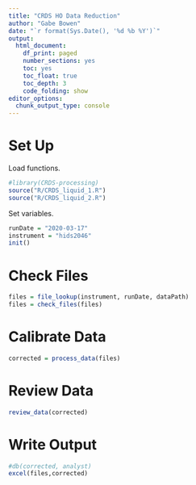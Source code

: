 ```yaml
---
title: "CRDS HO Data Reduction"
author: "Gabe Bowen"
date: "`r format(Sys.Date(), '%d %b %Y')`"
output:
  html_document: 
    df_print: paged
    number_sections: yes
    toc: yes
    toc_float: true
    toc_depth: 3
    code_folding: show
editor_options:
  chunk_output_type: console
---
```


# Set Up

Load functions.

```r
#library(CRDS-processing)
source("R/CRDS_liquid_1.R")
source("R/CRDS_liquid_2.R")
```

Set variables.

```r
runDate = "2020-03-17"
instrument = "hids2046"
init()
```

# Check Files

```r
files = file_lookup(instrument, runDate, dataPath)
files = check_files(files)
```

# Calibrate Data

```r
corrected = process_data(files)
```

# Review Data

```r
review_data(corrected)
```

# Write Output

```r
#db(corrected, analyst)
excel(files,corrected)
```
